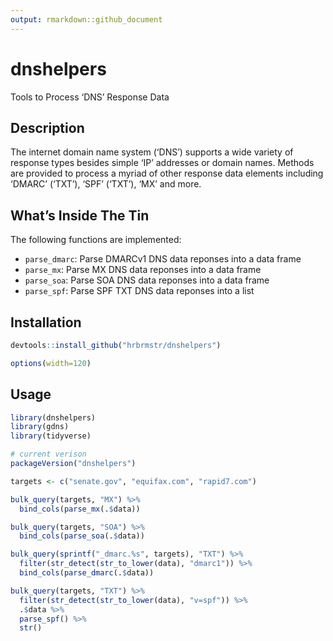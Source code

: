 ```yaml
---
output: rmarkdown::github_document
---
```


# dnshelpers

Tools to Process 'DNS' Response Data

## Description

The internet domain name system ('DNS') supports a wide variety of response types besides simple 'IP' addresses or domain names. Methods are provided to process a myriad of other response data elements including 'DMARC' ('TXT'), 'SPF' ('TXT'), 'MX' and more.

## What's Inside The Tin

The following functions are implemented:

- `parse_dmarc`:	Parse DMARCv1 DNS data reponses into a data frame
- `parse_mx`:	Parse MX DNS data reponses into a data frame
- `parse_soa`:	Parse SOA DNS data reponses into a data frame
- `parse_spf`:	Parse SPF TXT DNS data reponses into a list

## Installation

```r
devtools::install_github("hrbrmstr/dnshelpers")
```

```r
options(width=120)
```

## Usage

```r
library(dnshelpers)
library(gdns)
library(tidyverse)

# current verison
packageVersion("dnshelpers")

```

```r
targets <- c("senate.gov", "equifax.com", "rapid7.com")

bulk_query(targets, "MX") %>% 
  bind_cols(parse_mx(.$data))

bulk_query(targets, "SOA") %>% 
  bind_cols(parse_soa(.$data))

bulk_query(sprintf("_dmarc.%s", targets), "TXT") %>% 
  filter(str_detect(str_to_lower(data), "dmarc1")) %>% 
  bind_cols(parse_dmarc(.$data))

bulk_query(targets, "TXT") %>% 
  filter(str_detect(str_to_lower(data), "v=spf")) %>% 
  .$data %>% 
  parse_spf() %>% 
  str()
```
